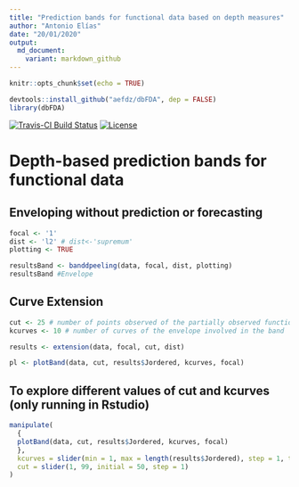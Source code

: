 ```yaml
---
title: "Prediction bands for functional data based on depth measures"
author: "Antonio Elías"
date: "20/01/2020"
output:
  md_document:
    variant: markdown_github
---
```


```r
knitr::opts_chunk$set(echo = TRUE)

devtools::install_github("aefdz/dbFDA", dep = FALSE)
library(dbFDA)
```

[![Travis-CI Build Status](https://travis-ci.org/egarpor/rp.flm.test.svg?branch=master)](https://travis-ci.org/egarpor/rp.flm.test)
[![License](https://img.shields.io/badge/license-GPL%20v3-blue.svg)](https://www.gnu.org/licenses/gpl-3.0)

Depth-based prediction bands for functional data
===========

## Enveloping without prediction or forecasting
```r
focal <- '1'
dist <- 'l2' # dist<-'supremum'
plotting <- TRUE 

resultsBand <- banddpeeling(data, focal, dist, plotting)
resultsBand #Envelope 
```

## Curve Extension
```r
cut <- 25 # number of points observed of the partially observed function
kcurves <- 10 # number of curves of the envelope involved in the band

results <- extension(data, focal, cut, dist)

pl <- plotBand(data, cut, results$Jordered, kcurves, focal)
```

## To explore different values of cut and kcurves (only running in Rstudio)

```r
manipulate(
  {
  plotBand(data, cut, results$Jordered, kcurves, focal)
  },
  kcurves = slider(min = 1, max = length(results$Jordered), step = 1, ticks = TRUE),
  cut = slider(1, 99, initial = 50, step = 1)
)
```


